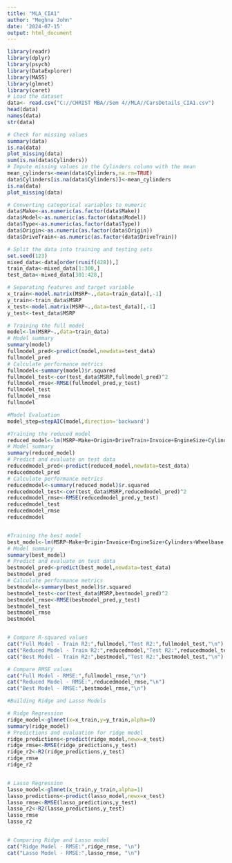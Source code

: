 ---
title: "MLA_CIA1"
author: "Meghna John"
date: '2024-07-15'
output: html_document
---

```{r}
library(readr)
library(dplyr)
library(psych)
library(DataExplorer)
library(MASS)
library(glmnet)
library(caret)
# Load the dataset
data<- read.csv("C://CHRIST MBA//Sem 4//MLA//CarsDetails_CIA1.csv")
head(data)
names(data)
str(data)
```

```{r}
# Check for missing values
summary(data)
is.na(data)
plot_missing(data)
sum(is.na(data$Cylinders))
# Impute missing values in the Cylinders column with the mean
mean_cylinders<-mean(data$Cylinders,na.rm=TRUE)
data$Cylinders[is.na(data$Cylinders)]<-mean_cylinders
is.na(data)
plot_missing(data)
```

```{r}
# Converting categorical variables to numeric
data$Make<-as.numeric(as.factor(data$Make))
data$Model<-as.numeric(as.factor(data$Model))
data$Type<-as.numeric(as.factor(data$Type))
data$Origin<-as.numeric(as.factor(data$Origin))
data$DriveTrain<-as.numeric(as.factor(data$DriveTrain))
```

```{r}
# Split the data into training and testing sets
set.seed(123)
mixed_data<-data[order(runif(428)),]
train_data<-mixed_data[1:300,]
test_data<-mixed_data[301:428,]

# Separating features and target variable
x_train<-model.matrix(MSRP~.,data=train_data)[,-1]
y_train<-train_data$MSRP
x_test<-model.matrix(MSRP~.,data=test_data)[,-1]
y_test<-test_data$MSRP
```

```{r}
# Training the full model
model<-lm(MSRP~.,data=train_data)
# Model summary
summary(model)
fullmodel_pred<-predict(model,newdata=test_data)
fullmodel_pred
# Calculate performance metrics
fullmodel<-summary(model)$r.squared
fullmodel_test<-cor(test_data$MSRP,fullmodel_pred)^2
fullmodel_rmse<-RMSE(fullmodel_pred,y_test)
fullmodel_test
fullmodel_rmse
fullmodel

#Model Evaluation
model_step=stepAIC(model,direction='backward')

#Training the reduced model
reduced_model<-lm(MSRP~Make+Origin+DriveTrain+Invoice+EngineSize+Cylinders+Weight+Wheelbase+Length,data=train_data)
# Model summary
summary(reduced_model)
# Predict and evaluate on test data
reducedmodel_pred<-predict(reduced_model,newdata=test_data)
reducedmodel_pred
# Calculate performance metrics
reducedmodel<-summary(reduced_model)$r.squared
reducedmodel_test<-cor(test_data$MSRP,reducedmodel_pred)^2
reducedmodel_rmse<-RMSE(reducedmodel_pred,y_test)
reducedmodel_test
reducedmodel_rmse
reducedmodel


#Training the best model
best_model<-lm(MSRP~Make+Origin+Invoice+EngineSize+Cylinders+Wheelbase,data=train_data)
# Model summary
summary(best_model)
# Predict and evaluate on test data
bestmodel_pred<-predict(best_model,newdata=test_data)
bestmodel_pred
# Calculate performance metrics
bestmodel<-summary(best_model)$r.squared
bestmodel_test<-cor(test_data$MSRP,bestmodel_pred)^2
bestmodel_rmse<-RMSE(bestmodel_pred,y_test)
bestmodel_test
bestmodel_rmse
bestmodel


# Compare R-squared values
cat("Full Model - Train R2:",fullmodel,"Test R2:",fullmodel_test,"\n")
cat("Reduced Model - Train R2:",reducedmodel,"Test R2:",reducedmodel_test,"\n")
cat("Best Model - Train R2:",bestmodel,"Test R2:",bestmodel_test,"\n")

# Compare RMSE values
cat("Full Model - RMSE:",fullmodel_rmse,"\n")
cat("Reduced Model - RMSE:",reducedmodel_rmse,"\n")
cat("Best Model - RMSE:",bestmodel_rmse,"\n")
```

```{r}
#Building Ridge and Lasso Models

# Ridge Regression
ridge_model<-glmnet(x=x_train,y=y_train,alpha=0)
summary(ridge_model)
# Predictions and evaluation for ridge model
ridge_predictions<-predict(ridge_model,newx=x_test)
ridge_rmse<-RMSE(ridge_predictions,y_test)
ridge_r2<-R2(ridge_predictions,y_test)
ridge_rmse
ridge_r2


# Lasso Regression
lasso_model<-glmnet(x_train,y_train,alpha=1)
lasso_predictions<-predict(lasso_model,newx=x_test)
lasso_rmse<-RMSE(lasso_predictions,y_test)
lasso_r2<-R2(lasso_predictions,y_test)
lasso_rmse
lasso_r2


# Comparing Ridge and Lasso model
cat("Ridge Model - RMSE:",ridge_rmse, "\n")
cat("Lasso Model - RMSE:",lasso_rmse, "\n")
```